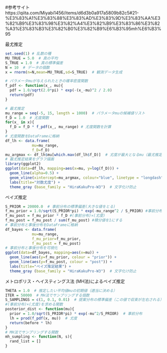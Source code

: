 #参考サイトhttps://qiita.com/Miyabi1456/items/d6d3b0a917a5809b82c5#21-%E3%83%A1%E3%83%88%E3%83%AD%E3%83%9D%E3%83%AA%E3%82%B9%E3%83%98%E3%82%A4%E3%82%B9%E3%83%86%E3%82%A3%E3%83%B3%E3%82%B0%E3%82%B9%E6%B3%95mh%E6%B3%95

最尤推定
```r
set.seed(1) # 乱数の種
MU_TRUE = 5.0  # 真の平均
S_TRUE = 1.0  # 真の標準偏差
N = 10  # データの個数
x = rnorm(n=N,mean=MU_TRUE,sd=S_TRUE)  # 観測データ生成

# パラメータmuが与えられたときの確率密度関数
f_pdf <- function(x_, mu){
  pdf = 1.0/sqrt(2.0*pi) * exp(-(x_-mu)^2 / 2.0)
  return(pdf)
}

# 最尤推定
mu_range = seq(-5, 15, length = 1000)  # パラメータmuの候補値リスト
f_D = 1.0  # 尤度関数
for(x_ in x){
  f_D = f_D * f_pdf(x_, mu_range) # 尤度関数を計算
}
# 尤度関数をDataFrameに格納
df_lh <- data.frame(
            mu=mu_range,
            f_D=f_D)
mu_argmax <- df_lh$mu[which.max(df_lh$f_D)]  # 尤度が最大となるmu（最尤推定）
# 最尤推定結果をグラフ描画
library(ggplot2)
ggplot(data=df_lh, mapping=aes(x=mu, y=log(f_D))) +
  geom_line(alpha=0.5) +
  geom_vline(xintercept=mu_argmax, colour="blue", linetype = "longdash") +  # 尤度が最大となるmu
  labs(title="対数尤度") +
  theme_gray (base_family = "HiraKakuPro-W3")  # 文字化け防止
```

ベイズ推定
```r
S_PRIOR = 20000.0  # 事前分布の標準偏差(大きな値をとる)
f_mu_prior = 1.0/sqrt(S_PRIOR*pi) * exp(-mu_range^2 / S_PRIOR) #事前分布
f_mu_post = f_mu_prior * f_D #(事前分布)×(尤度)
f_mu_post = f_mu_post / sum(f_mu_post) #積分値を1にする
# 事前分布と事後分布をDataFrameに格納
df_bayes <- data.frame(
            mu=mu_range,
            f_mu_prior=f_mu_prior,
            f_mu_post = f_mu_post)
# 事前分布と事後分布を可視化
ggplot(data=df_bayes, mapping=aes(x=mu)) +
  geom_line(aes(y=f_mu_prior, colour = "prior")) +
  geom_line(aes(y=f_mu_post, colour = "post")) +
  labs(title="ベイズ推定結果") +
  theme_gray (base_family = "HiraKakuPro-W3")  # 文字化け防止
```

メトロポリス・ヘイスティングス法 (MH法)によるベイズ推定
```r
THETA = 1.0  # 推定したい平均値muの初期値（適当に決める）
ITER = 50000  # MH法でサンプリングする個数
S_SAMPLINGS = c(1, 0.1, 0.01)  # 提案分布の標準偏差（この値で収束が左右される）
#(事前分布)×(尤度)を求める関数
posterior_dist <- function(mu){
  prior = 1.0/sqrt(S_PRIOR*pi) * exp(-mu^2/S_PRIOR)  # 事前分布
  lh = prod(f_pdf(x, mu))  # 尤度
  return(before * lh)
}
# MH法でサンプリングする関数
mh_sumpling <- function(N, s){
  rand_list = []
}
  
```